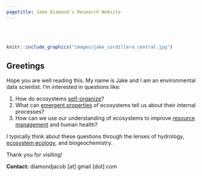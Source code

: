 ```yaml
---
pagetitle: Jake Diamond's Research Website
---
```

\
\
```r
knitr::include_graphics("images/jake_cordillera_central.jpg")
```

## Greetings

Hope you are well reading this. My name is Jake and I am an environmental data scientist. I'm interested in questions like:

1. How do ecosystems [self-organize](https://en.wikipedia.org/wiki/Self-organization)?
2. What can [emergent properties](https://en.wikipedia.org/wiki/Emergence#Emergent_structures_in_nature) of ecosystems tell us about their internal processes?
3. How can we use our understanding of ecosystems to improve [resource management](https://en.wikipedia.org/wiki/Environmental_resource_management) and human health?

I typically think about these questions through the lenses of hydrology, [ecosystem ecology](https://en.wikipedia.org/wiki/Ecosystem_ecology), and biogeochemistry.

Thank you for visiting!

**Contact:** diamondjacob [at] gmail [dot] com
